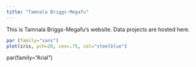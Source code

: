 ---
title: "Tamnala Briggs-Megafu"
---

This is Tamnala Briggs-Megafu's website. Data projects are hosted here.

```{r}
par (family="sans")
plot(iris, pch=20, cex=.75, col="steelblue")
```

par(family="Arial")
